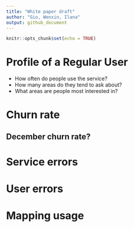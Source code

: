 ```yaml
---
title: "White paper draft"
author: "Gio, Wenxin, Ilana"
output: github_document
---
```


```r
knitr::opts_chunk$set(echo = TRUE)
```

# Profile of a Regular User

* How often do people use the service?
* How many areas do they tend to ask about?
* What areas are people most interested in?

# Churn rate

## December churn rate?

# Service errors

# User errors

# Mapping usage
